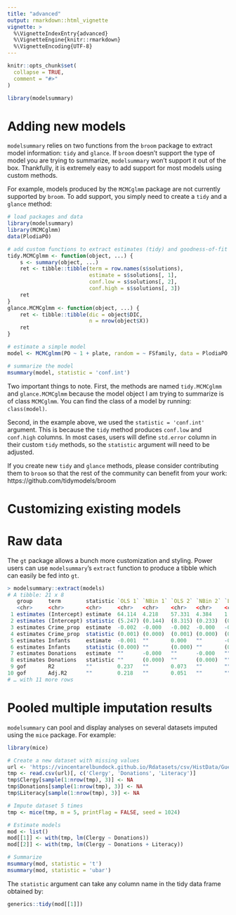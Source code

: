 ```yaml
---
title: "advanced"
output: rmarkdown::html_vignette
vignette: >
  %\VignetteIndexEntry{advanced}
  %\VignetteEngine{knitr::rmarkdown}
  %\VignetteEncoding{UTF-8}
---
```


```r
knitr::opts_chunk$set(
  collapse = TRUE,
  comment = "#>"
)
```

```r
library(modelsummary)
```

# Adding new models

`modelsummary` relies on two functions from the `broom` package to extract model information: `tidy` and `glance`. If `broom` doesn't support the type of model you are trying to summarize, `modelsummary` won't support it out of the box. Thankfully, it is extremely easy to add support for most models using custom methods.

For example, models produced by the `MCMCglmm` package are not currently supported by `broom`. To add support, you simply need to create a `tidy` and a `glance` method:

```r
# load packages and data
library(modelsummary)
library(MCMCglmm)
data(PlodiaPO)

# add custom functions to extract estimates (tidy) and goodness-of-fit (glance) information
tidy.MCMCglmm <- function(object, ...) {
    s <- summary(object, ...)
    ret <- tibble::tibble(term = row.names(s$solutions),
                          estimate = s$solutions[, 1],
                          conf.low = s$solutions[, 2],
                          conf.high = s$solutions[, 3])
    ret
}
glance.MCMCglmm <- function(object, ...) {
    ret <- tibble::tibble(dic = object$DIC,
                          n = nrow(object$X))
    ret
}

# estimate a simple model
model <- MCMCglmm(PO ~ 1 + plate, random = ~ FSfamily, data = PlodiaPO, verbose=FALSE, pr=TRUE)

# summarize the model
msummary(model, statistic = 'conf.int')
```

Two important things to note. First, the methods are named `tidy.MCMCglmm` and `glance.MCMCglmm` because the model object I am trying to summarize is of class `MCMCglmm`. You can find the class of a model by running: `class(model)`.

Second, in the example above, we used the `statistic = 'conf.int'` argument. This is because the `tidy` method produces `conf.low` and `conf.high` columns. In most cases, users will define `std.error` column in their custom `tidy` methods, so the `statistic` argument will need to be adjusted.

If you create new `tidy` and `glance` methods, please consider contributing them to `broom` so that the rest of the community can benefit from your work: https://github.com/tidymodels/broom

# Customizing existing models

# Raw data

The `gt` package allows a bunch more customization and styling. Power users can use `modelsummary`'s `extract` function to produce a tibble which can easily be fed into `gt`.

```r
> modelsummary::extract(models)
# A tibble: 21 x 8
   group     term        statistic `OLS 1` `NBin 1` `OLS 2` `NBin 2` `Logit 1`
   <chr>     <chr>       <chr>     <chr>   <chr>    <chr>   <chr>    <chr>
 1 estimates (Intercept) estimate  64.114  4.218    57.331  4.384    1.006
 2 estimates (Intercept) statistic (5.247) (0.144)  (8.315) (0.233)  (0.710)
 3 estimates Crime_prop  estimate  -0.002  -0.000   -0.002  -0.000   -0.000
 4 estimates Crime_prop  statistic (0.001) (0.000)  (0.001) (0.000)  (0.000)
 5 estimates Infants     estimate  -0.001  ""       0.000   ""       -0.000
 6 estimates Infants     statistic (0.000) ""       (0.000) ""       (0.000)
 7 estimates Donations   estimate  ""      -0.000   ""      -0.000   ""
 8 estimates Donations   statistic ""      (0.000)  ""      (0.000)  ""
 9 gof       R2          ""        0.237   ""       0.073   ""       ""
10 gof       Adj.R2      ""        0.218   ""       0.051   ""       ""
# … with 11 more rows
```

# Pooled multiple imputation results

`modelsummary` can pool and display analyses on several datasets imputed using the `mice` package. For example:

```r
library(mice)

# Create a new dataset with missing values
url <- 'https://vincentarelbundock.github.io/Rdatasets/csv/HistData/Guerry.csv'
tmp <- read.csv(url)[, c('Clergy', 'Donations', 'Literacy')]
tmp$Clergy[sample(1:nrow(tmp), 3)] <- NA
tmp$Donations[sample(1:nrow(tmp), 3)] <- NA
tmp$Literacy[sample(1:nrow(tmp), 3)] <- NA

# Impute dataset 5 times
tmp <- mice(tmp, m = 5, printFlag = FALSE, seed = 1024)

# Estimate models
mod <- list()
mod[[1]] <- with(tmp, lm(Clergy ~ Donations))
mod[[2]] <- with(tmp, lm(Clergy ~ Donations + Literacy))

# Summarize
msummary(mod, statistic = 't')
msummary(mod, statistic = 'ubar')
```

The `statistic` argument can take any column name in the tidy data frame obtained by:

```r
generics::tidy(mod[[1]])
```
